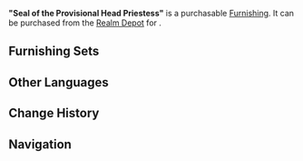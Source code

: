 {{Furnishing Infobox
|id             = 372224
|image          = Item Seal of the Provisional Head Priestess.png
|caption        = 
|category       = Landform
|subcategory    = Rock
|rarity         = 3
|adeptal_energy = 30
|description    = A stone that is nearly as tall as a person and can be seen in the wilderness of [[Seirai Island]]. The stone is securely tied with a shimenawa, and a Prayer Plaque with a cat's claw design hangs from the shimenawa. The paw print on the top of the stone is particularly clear, and it is said that it is the "handiwork" of [[Neko]], "Provisional Head Priestess of the Asase Shrine." However, the size is too large to be a mark left by that cat...
|source1        = [[Realm Depot]]
|load           = 35
|reduced_load   = 24
}}
'''"Seal of the Provisional Head Priestess"''' is a purchasable [[Furnishing]]. It can be purchased from the [[Realm Depot]] for {{Item|Realm Currency|30|x=80}}.

==Furnishing Sets==
{{Craft Usage}}

==Other Languages==
{{Other Languages
|en      = "Seal of the Provisional Head Priestess"
|zhs     = 「代宫司之印」
|zhs_rm  = "Dàigōngsī zhī Yìn"
|zht     = 「代宮司之印」
|zht_rm  = "Dàigōngsī zhī Yìn"
|zh_tl   = 
|ja      = 「代理宮司の印」
|ja_rm   = "Dairi Guuji no Shirushi"{{Assumed}}
|ja_tl   = 
|ko      = 「{{tt|대리|代理}} {{tt|궁사|宮司}}의 발자국」
|ko_rm   = "Daeri Gungsa-ui Baljaguk"
|ko_tl   = "Acting Priestess's Footprint"
|es      = Sello de la Suma Sacerdotisa suplente
|es_tl   = Seal of the Substitute Head Priestess
|fr      = « Sceau de la grande prêtresse suppléante »
|fr_tl   = "Seal of the Acting Great Priestess"
|ru      = След временной настоятельницы
|ru_tl   = 
|th      = "ร่องรอยของรักษาการณ์หัวหน้ามิโกะ"
|th_rm   = "Rong roi khong raksa kan huana mi ko"
|th_tl   = 
|vi      = "Dấu Chân Guuji Đại Diện"
|vi_tl   = 
|de      = „Stempel der vorläufigen Oberpriesterin“
|de_tl   = "Chop of the Provisional High Priestess"
|id      = "Segel Pengganti Kepala Pendeta"
|id_tl   = "Seal of the Provisional Head Priestess"
|pt      = "Selo da Grande Sacerdotisa Provisória"
|pt_tl   = 
}}

==Change History==
{{Change History|2.2}}

==Navigation==
{{Furnishing Navbox/Exterior|Landform}}
